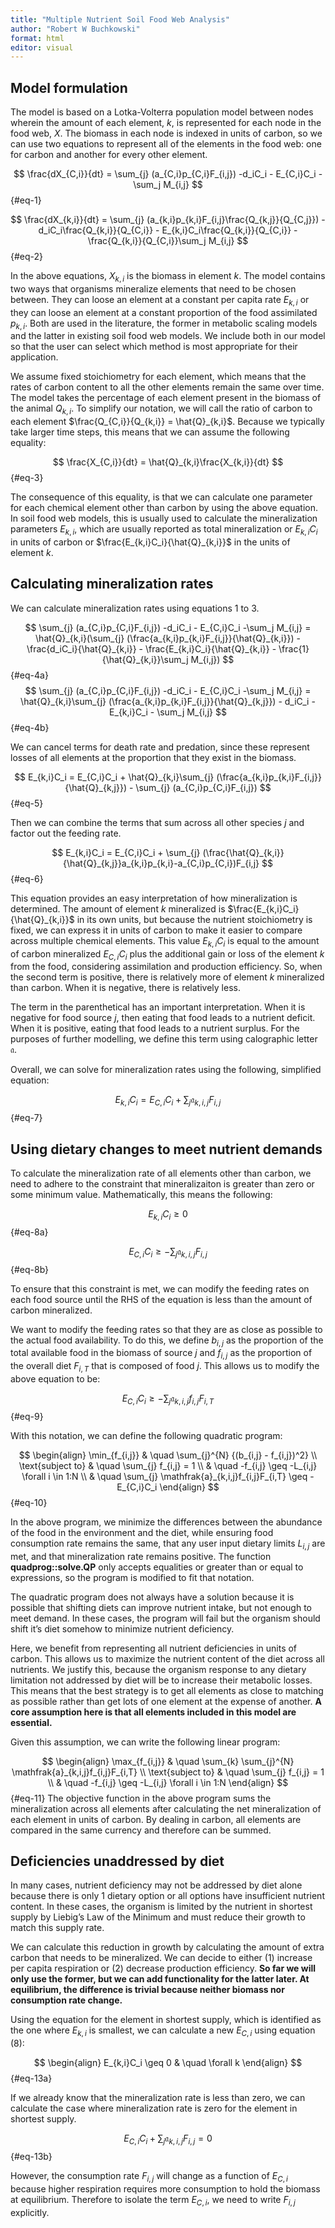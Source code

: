 ```yaml
---
title: "Multiple Nutrient Soil Food Web Analysis"
author: "Robert W Buchkowski"
format: html
editor: visual
---
```


## Model formulation

The model is based on a Lotka-Volterra population model between nodes wherein the amount of each element, *k*, is represented for each node in the food web, *X*. The biomass in each node is indexed in units of carbon, so we can use two equations to represent all of the elements in the food web: one for carbon and another for every other element.

$$
\frac{dX_{C,i}}{dt} = \sum_{j} (a_{C,i}p_{C,i}F_{i,j}) -d_iC_i - E_{C,i}C_i -\sum_j M_{i,j}
$$ {#eq-1}

$$
\frac{dX_{k,i}}{dt} = \sum_{j} (a_{k,i}p_{k,i}F_{i,j}\frac{Q_{k,j}}{Q_{C,j}}) - d_iC_i\frac{Q_{k,i}}{Q_{C,i}} - E_{k,i}C_i\frac{Q_{k,i}}{Q_{C,i}} - \frac{Q_{k,i}}{Q_{C,i}}\sum_j M_{i,j}
$$ {#eq-2}

In the above equations, $X_{k,i}$ is the biomass in element $k$. The model contains two ways that organisms mineralize elements that need to be chosen between. They can loose an element at a constant per capita rate $E_{k,i}$ or they can loose an element at a constant proportion of the food assimilated $p_{k,i}$. Both are used in the literature, the former in metabolic scaling models and the latter in existing soil food web models. We include both in our model so that the user can select which method is most appropriate for their application.

We assume fixed stoichiometry for each element, which means that the rates of carbon content to all the other elements remain the same over time. The model takes the percentage of each element present in the biomass of the animal $Q_{k,i}$. To simplify our notation, we will call the ratio of carbon to each element $\frac{Q_{C,i}}{Q_{k,i}} = \hat{Q}_{k,i}$. Because we typically take larger time steps, this means that we can assume the following equality:

$$
\frac{X_{C,i}}{dt} = \hat{Q}_{k,i}\frac{X_{k,i}}{dt}
$$ {#eq-3}

The consequence of this equality, is that we can calculate one parameter for each chemical element other than carbon by using the above equation. In soil food web models, this is usually used to calculate the mineralization parameters $E_{k,i}$, which are usually reported as total mineralization or $E_{k,i}C_i$ in units of carbon or $\frac{E_{k,i}C_i}{\hat{Q}_{k,i}}$ in the units of element $k$.

## Calculating mineralization rates

We can calculate mineralization rates using equations 1 to 3.

$$
\sum_{j} (a_{C,i}p_{C,i}F_{i,j}) -d_iC_i - E_{C,i}C_i -\sum_j M_{i,j} = \hat{Q}_{k,i}(\sum_{j} (\frac{a_{k,i}p_{k,i}F_{i,j}}{\hat{Q}_{k,i}}) - \frac{d_iC_i}{\hat{Q}_{k,i}} - \frac{E_{k,i}C_i}{\hat{Q}_{k,i}} - \frac{1}{\hat{Q}_{k,i}}\sum_j M_{i,j})
$$ {#eq-4a} $$ 
\sum_{j} (a_{C,i}p_{C,i}F_{i,j}) -d_iC_i - E_{C,i}C_i -\sum_j M_{i,j} = \hat{Q}_{k,i}\sum_{j} (\frac{a_{k,i}p_{k,i}F_{i,j}}{\hat{Q}_{k,j}}) - d_iC_i - E_{k,i}C_i - \sum_j M_{i,j}
$$ {#eq-4b}

We can cancel terms for death rate and predation, since these represent losses of all elements at the proportion that they exist in the biomass.

$$
E_{k,i}C_i = E_{C,i}C_i + \hat{Q}_{k,i}\sum_{j} (\frac{a_{k,i}p_{k,i}F_{i,j}}{\hat{Q}_{k,j}}) - \sum_{j} (a_{C,i}p_{C,i}F_{i,j})
$$ {#eq-5}

Then we can combine the terms that sum across all other species $j$ and factor out the feeding rate.

$$
E_{k,i}C_i = E_{C,i}C_i + \sum_{j} (\frac{\hat{Q}_{k,i}}{\hat{Q}_{k,j}}a_{k,i}p_{k,i}-a_{C,i}p_{C,i})F_{i,j}
$$ {#eq-6}

This equation provides an easy interpretation of how mineralization is determined. The amount of element $k$ mineralized is $\frac{E_{k,i}C_i}{\hat{Q}_{k,i}}$ in its own units, but because the nutrient stoichiometry is fixed, we can express it in units of carbon to make it easier to compare across multiple chemical elements. This value $E_{k,i}C_i$ is equal to the amount of carbon mineralized $E_{C,i}C_i$ plus the additional gain or loss of the element $k$ from the food, considering assimilation and production efficiency. So, when the second term is positive, there is relatively more of element $k$ mineralized than carbon. When it is negative, there is relatively less.

The term in the parenthetical has an important interpretation. When it is negative for food source $j$, then eating that food leads to a nutrient deficit. When it is positive, eating that food leads to a nutrient surplus. For the purposes of further modelling, we define this term using calographic letter $\mathfrak{a}$.

Overall, we can solve for mineralization rates using the following, simplified equation:

$$
E_{k,i}C_i = E_{C,i}C_i + \sum_{j} \mathfrak{a}_{k,i,j}F_{i,j}
$$ {#eq-7}

## Using dietary changes to meet nutrient demands

To calculate the mineralization rate of all elements other than carbon, we need to adhere to the constraint that mineralizaiton is greater than zero or some minimum value. Mathematically, this means the following:

$$
E_{k,i}C_i \geq 0
$$ {#eq-8a}

$$ 
E_{C,i}C_i \geq -\sum_{j} \mathfrak{a}_{k,i,j}F_{i,j}
$$ {#eq-8b}

To ensure that this constraint is met, we can modify the feeding rates on each food source until the RHS of the equation is less than the amount of carbon mineralized.

We want to modify the feeding rates so that they are as close as possible to the actual food availability. To do this, we define $b_{i,j}$ as the proportion of the total available food in the biomass of source $j$ and $f_{i,j}$ as the proportion of the overall diet $F_{i,T}$ that is composed of food $j$. This allows us to modify the above equation to be:

$$
E_{C,i}C_i \geq -\sum_{j} \mathfrak{a}_{k,i,j}f_{i,j}F_{i,T}
$$ {#eq-9}

With this notation, we can define the following quadratic program:

$$
\begin{align}
\min_{f_{i,j}} & \quad \sum_{j}^{N} {(b_{i,j} - f_{i,j})^2} \\
\text{subject to} & \quad \sum_{j} f_{i,j} = 1 \\
& \quad -f_{i,j} \geq -L_{i,j} \forall i \in 1:N \\
& \quad \sum_{j} \mathfrak{a}_{k,i,j}f_{i,j}F_{i,T} \geq -E_{C,i}C_i
\end{align}
$$ {#eq-10}

In the above program, we minimize the differences between the abundance of the food in the environment and the diet, while ensuring food consumption rate remains the same, that any user input dietary limits $L_{i,j}$ are met, and that mineralization rate remains positive. The function **quadprog::solve.QP** only accepts equalities or greater than or equal to expressions, so the program is modified to fit that notation.

The quadratic program does not always have a solution because it is possible that shifting diets can improve nutrient intake, but not enough to meet demand. In these cases, the program will fail but the organism should shift it's diet somehow to minimize nutrient deficiency.

Here, we benefit from representing all nutrient deficiencies in units of carbon. This allows us to maximize the nutrient content of the diet across all nutrients. We justify this, because the organism response to any dietary limitation not addressed by diet will be to increase their metabolic losses. This means that the best strategy is to get all elements as close to matching as possible rather than get lots of one element at the expense of another. **A core assumption here is that all elements included in this model are essential.**

Given this assumption, we can write the following linear program:

$$
\begin{align}
\max_{f_{i,j}} & \quad \sum_{k} \sum_{j}^{N} \mathfrak{a}_{k,i,j}f_{i,j}F_{i,T} \\
\text{subject to} & \quad \sum_{j} f_{i,j} = 1 \\
& \quad -f_{i,j} \geq -L_{i,j} \forall i \in 1:N
\end{align}
$$ {#eq-11} The objective function in the above program sums the mineralization across all elements after calculating the net mineralization of each element in units of carbon. By dealing in carbon, all elements are compared in the same currency and therefore can be summed.

## Deficiencies unaddressed by diet

In many cases, nutrient deficiency may not be addressed by diet alone because there is only 1 dietary option or all options have insufficient nutrient content. In these cases, the organism is limited by the nutrient in shortest supply by Liebig's Law of the Minimum and must reduce their growth to match this supply rate.

We can calculate this reduction in growth by calculating the amount of extra carbon that needs to be mineralized. We can decide to either (1) increase per capita respiration or (2) decrease production efficiency. **So far we will only use the former, but we can add functionality for the latter later. At equilibrium, the difference is trivial because neither biomass nor consumption rate change.**

Using the equation for the element in shortest supply, which is identified as the one where $E_{k,i}$ is smallest, we can calculate a new $E_{C,i}$ using equation (8):

$$
\begin{align}
E_{k,i}C_i \geq 0 & \quad \forall k
\end{align}
$$ {#eq-13a}

If we already know that the mineralization rate is less than zero, we can calculate the case where mineralization rate is zero for the element in shortest supply.

$$
E_{C,i}C_i + \sum_{j} \mathfrak{a}_{k,i,j}F_{i,j} = 0
$$ {#eq-13b}

However, the consumption rate $F_{i,j}$ will change as a function of $E_{C,i}$ because higher respiration requires more consumption to hold the biomass at equilibrium. Therefore to isolate the term $E_{C,i}$, we need to write $F_{i,j}$ explicitly.
